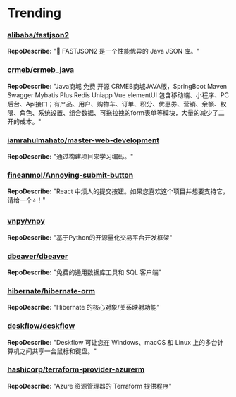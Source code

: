 
# Trending

### [alibaba/fastjson2](https://github.com/alibaba/fastjson2)
**RepoDescribe:** "🚄 FASTJSON2 是一个性能优异的 Java JSON 库。"
  

### [crmeb/crmeb_java](https://github.com/crmeb/crmeb_java)
**RepoDescribe:** "Java商城 免费 开源 CRMEB商城JAVA版，SpringBoot   Maven   Swagger   Mybatis Plus   Redis   Uniapp  Vue elementUI 包含移动端、小程序、PC后台、Api接口；有产品、用户、购物车、订单、积分、优惠券、营销、余额、权限、角色、系统设置、组合数据、可拖拉拽的form表单等模块，大量的减少了二开的成本。"
  

### [iamrahulmahato/master-web-development](https://github.com/iamrahulmahato/master-web-development)
**RepoDescribe:** "通过构建项目来学习编码。"
  

### [fineanmol/Annoying-submit-button](https://github.com/fineanmol/Annoying-submit-button)
**RepoDescribe:** "React 中烦人的提交按钮。如果您喜欢这个项目并想要支持它，请给一个⭐️！"
  

### [vnpy/vnpy](https://github.com/vnpy/vnpy)
**RepoDescribe:** "基于Python的开源量化交易平台开发框架"
  

### [dbeaver/dbeaver](https://github.com/dbeaver/dbeaver)
**RepoDescribe:** "免费的通用数据库工具和 SQL 客户端"
  

### [hibernate/hibernate-orm](https://github.com/hibernate/hibernate-orm)
**RepoDescribe:** "Hibernate 的核心对象/关系映射功能"
  

### [deskflow/deskflow](https://github.com/deskflow/deskflow)
**RepoDescribe:** "Deskflow 可让您在 Windows、macOS 和 Linux 上的多台计算机之间共享一台鼠标和键盘。"
  

### [hashicorp/terraform-provider-azurerm](https://github.com/hashicorp/terraform-provider-azurerm)
**RepoDescribe:** "Azure 资源管理器的 Terraform 提供程序"
  